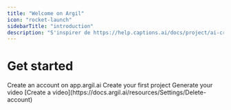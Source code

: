 ```yaml
---
title: "Welcome on Argil"
icon: "rocket-launch"
sidebarTitle: "introduction"
description: "S'inspirer de https://help.captions.ai/docs/project/ai-creator"
---
```


# Get started

<Steps>
  <Step title="Step 1" stepNumber="1">
    Create an account on app.argil.ai&#x20;
  </Step>

  <Step title="Step 2">
    Create your first project
  </Step>

  <Step title="Step 3">
    Generate your video
  </Step>
</Steps>

<Note>
  [Create a video](https://docs.argil.ai/resources/Settings/Delete-account)
</Note>